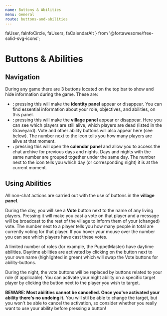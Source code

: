 ```yaml
---
name: Buttons & Abilities
menu: General
route: buttons-and-abilities
---
```


  faUser,
  faInfoCircle,
  faUsers,
  faCalendarAlt
} from '@fortawesome/free-solid-svg-icons';

# Buttons & Abilities

## Navigation

During any game there are 3 buttons located on the top bar to show and hide information during the game. These are:

- **<FontAwesomeIcon icon={faUser} /><FontAwesomeIcon icon={faInfoCircle} />:** pressing this will make the **identity panel** appear or disappear. You can find essential information about your role, objectives, and abilities, on this panel.
- **<FontAwesomeIcon icon={faUsers} />:** pressing this will make the **village panel** appear or disappear. Here you can see which players are still alive, which players are dead (listed in the Graveyard). Vote and other ability buttons will also appear here (see below). The number next to the icon tells you how many players are alive at that moment.
- **<FontAwesomeIcon icon={faCalendarAlt} />:** pressing this will open the **calendar panel** and allow you to access the chat archive for previous days and nights. Days and nights with the same number are grouped together under the same day. The number next to the icon tells you which day (or corresponding night) it is at the current moment.

## Using Abilities

All non-chat actions are carried out with the use of buttons in the **village panel**.

During the day, you will see a **Vote** button next to the name of any living players. Pressing it will make you cast a vote on that player and a message will be broadcast to the rest of the village to inform them of your (changed) vote. The number next to a player tells you how many people in total are currently voting for that player. If you hover your mouse over the number you can see which players have cast these votes.

A limited number of roles (for example, the PuppetMaster) have daytime abilities. Daytime abilities are activated by clicking on the button next to your own name (highlighted in green) which will swap the Vote buttons for ability-buttons.

During the night, the vote buttons will be replaced by buttons related to your role (if applicable). You can activate your night ability on a specific target player by clicking the button next to the player you wish to target.

**BEWARE: Most abilities cannot be cancelled. Once you've activated your ability there's no undoing it.** You will stil be able to change the target, but you won't be able to cancel the activation, so consider whether you really want to use your ability before pressing a button!
